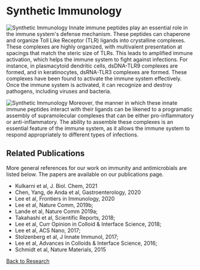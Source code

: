 # Synthetic Immunology

![Synthetic Immunology](/synthetic-immunology-2.png)
Innate immune peptides play an essential role in the immune system's defense
mechanism. These peptides can chaperone and organize Toll Like Receptor (TLR)
ligands into crystalline complexes. These complexes are highly organized, with
multivalent presentation at spacings that match the steric size of TLRs. This
leads to amplified immune activation, which helps the immune system to fight
against infections. For instance, in plasmacytoid dendritic cells, dsDNA-TLR9
complexes are formed, and in keratinocytes, dsRNA-TLR3 complexes are formed.
These complexes have been found to activate the immune system effectively. Once
the immune system is activated, it can recognize and destroy pathogens,
including viruses and bacteria.

![Synthetic Immunology](/synthetic-immunology.jpg)
Moreover, the manner in which these innate immune peptides interact with their
ligands can be likened to a programatic assembly of supramolecular complexes
that can be either pro-inflammatory or anti-inflammatory.  The ability to
assemble these complexes is an essential feature of the immune system, as it
allows the immune system to respond appropriately to different types of
infections.


## Related Publications
More general references for our work on immunity and antimicrobials are listed
below. The papers are available on our publications page.

- Kulkarni et al, J. Biol. Chem, 2021
- Chen, Yang, de Anda et al, Gastroenterology, 2020
- Lee et al, Frontiers in Immunology, 2020
- Lee et al, Nature Comm, 2019b;
- Lande et al, Nature Comm 2019a;
- Takahashi et al, Scientific Reports, 2018;
- Lee et al, Curr Opinion in Colloid & Interface Science, 2018;
- Lee et al, ACS Nano, 2017;
- Stolzenberg et al, J Innate Immunol, 2017;  
- Lee et al, Advances in Colloids & Interface Science, 2016; 
- Schmidt et al, Nature Materials, 2015

[Back to Research](/research)